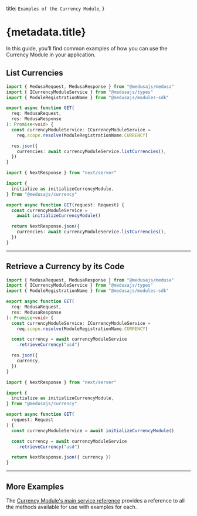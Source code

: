 
  title: `Examples of the Currency Module`,
}

# {metadata.title}

In this guide, you’ll find common examples of how you can use the Currency Module in your application.

## List Currencies

<CodeTabs groupId="app-type">
  <CodeTab label="Medusa API Router" value="medusa">

  ```ts
  import { MedusaRequest, MedusaResponse } from "@medusajs/medusa"
  import { ICurrencyModuleService } from "@medusajs/types"
  import { ModuleRegistrationName } from "@medusajs/modules-sdk"

  export async function GET(
    req: MedusaRequest,
    res: MedusaResponse
  ): Promise<void> {
    const currencyModuleService: ICurrencyModuleService =
      req.scope.resolve(ModuleRegistrationName.CURRENCY)

    res.json({
      currencies: await currencyModuleService.listCurrencies(),
    })
  }
  ```

  </CodeTab>
  <CodeTab label="Next.js App Router" value="nextjs">

  ```ts
  import { NextResponse } from "next/server"

  import {
    initialize as initializeCurrencyModule,
  } from "@medusajs/currency"

  export async function GET(request: Request) {
    const currencyModuleService = 
      await initializeCurrencyModule()

    return NextResponse.json({
      currencies: await currencyModuleService.listCurrencies(),
    })
  }
  ```

  </CodeTab>
</CodeTabs>

---

## Retrieve a Currency by its Code

<CodeTabs groupId="app-type">
  <CodeTab label="Medusa API Router" value="medusa">

  ```ts
  import { MedusaRequest, MedusaResponse } from "@medusajs/medusa"
  import { ICurrencyModuleService } from "@medusajs/types"
  import { ModuleRegistrationName } from "@medusajs/modules-sdk"

  export async function GET(
    req: MedusaRequest,
    res: MedusaResponse
  ): Promise<void> {
    const currencyModuleService: ICurrencyModuleService =
      req.scope.resolve(ModuleRegistrationName.CURRENCY)

    const currency = await currencyModuleService
      .retrieveCurrency("usd")

    res.json({
      currency,
    })
  }
  ```

  </CodeTab>
  <CodeTab label="Next.js App Router" value="nextjs">

  ```ts
  import { NextResponse } from "next/server"

  import {
    initialize as initializeCurrencyModule,
  } from "@medusajs/currency"

  export async function GET(
    request: Request
  ) {
    const currencyModuleService = await initializeCurrencyModule()

    const currency = await currencyModuleService
      .retrieveCurrency("usd")

    return NextResponse.json({ currency })
  }
  ```

  </CodeTab>
</CodeTabs>

---

## More Examples

The [Currency Module's main service reference](/references/currency) provides a reference to all the methods available for use with examples for each.
